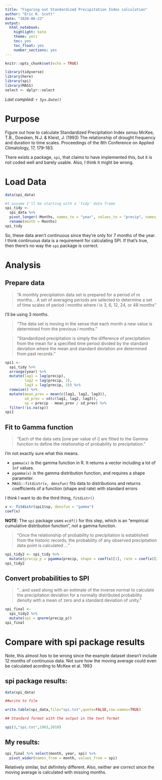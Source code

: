 ```yaml
---
title: "Figuring out Standardized Precipitation Index calculation"
author: "Eric R. Scott"
date: "2020-06-23"
output: 
  html_notebook: 
    highlight: kate
    theme: yeti
    toc: yes
    toc_float: yes
    number_sections: yes
---
```


```r
knitr::opts_chunk$set(echo = TRUE)

library(tidyverse)
library(here)
library(spi)
library(MASS)
select <- dplyr::select
```

*Last compiled: `r Sys.Date()`*


# Purpose

Figure out how to calculate Standardized Precipitation Index *sensu* McKee, T.B., Doesken, N.J. & Kleist, J. (1993) The relationship of drought frequency and duration to time scales. Proceedings of the 8th Conference on Applied Climatology, 17, 179–183.

There exists a package, `spi`, that claims to have implemented this, but it is not coded well and barely usable.  Also, I think it might be wrong.

# Load Data

```r
data(spi_data)

#I assume I'll be starting with a 'tidy' data frame
spi_tidy <-
  spi_data %>%
  pivot_longer(-Months, names_to = "year", values_to = "precip", names_prefix = "X") %>% 
  rename(month = Months)
spi_tidy
```
So, these data aren't continuous since they're only for 7 months of the year.  I think continuous data is a requirement for calculating SPI.  If that's true, then there's no way the `spi` package is correct.

# Analysis

## Prepare data

>"A monthly precipitation data set is prepared for a period of *m* months... A set of averaging periods are selected to determine a set of time scales of period *i* months where *i* is 3, 6, 12, 24, or 48 months" 

I'll be using 3 months.

>"The data set is moving in the sense that each month a new value is determined from the previous *i* months."

>"Standardized precipitation is simply the difference of precipitation from the mean for a specified time period divided by the standard deviation where the mean and standard deviation are determined from past records."

```r
spi1 <- 
  spi_tidy %>%
  arrange(year) %>% 
  mutate(lag1 = lag(precip),
         lag2 = lag(precip, 2),
         lag3 = lag(precip, 3)) %>% 
  rowwise() %>% 
  mutate(mean_prev = mean(c(lag1, lag2, lag3)),
         sd_prev = sd(c(lag1, lag2, lag3)),
         sp = precip - mean_prev / sd_prev) %>% 
  filter(!is.na(sp))
spi1
```

## Fit to Gamma function

>"Each of the data sets [one per value of *i*] are fitted to the Gamma function to define the relationship of probability to precipitation."

I'm not exactly sure what this means.  

- `gamma(x)` is the gamma function in R. It returns a vector including a lot of `Inf` values.
- `pgamma(x)` is the gamma distribution function, and requires a shape parameter.
- `MASS::fitdistr(x, densfun)` fits data to distributions and returns coefficients of a function (shape and rate) with standard errors

I think I want to do the third thing, `fitdistr()`

```r
x <- fitdistr(spi1$sp, densfun = "gamma")
coef(x)
```
**NOTE**: The `spi` package uses `ecdf()` for this step, which is an "empirical cumulative distribution function", *not* a gamma function.

>"Once the relationship of probability to precipitation is established from the historic records, the probability of any observed precipitation data point is calculated ..."

```r
spi_tidy2 <- spi_tidy %>% 
  mutate(precip_p = pgamma(precip, shape = coef(x)[1], rate = coef(x)[2]))
spi_tidy2
```
## Convert probabilities to SPI

>"...and used along with an estimate of the inverse normal to calculate the precipitation deviation for a normally distributed probability density with a mean of zero and a standard deviation of unity."

```r
spi_final <-
  spi_tidy2 %>% 
  mutate(spi = qnorm(precip_p))
spi_final
```

# Compare with spi package results

Note, this almost *has* to be wrong since the example dataset doesn't include 12 months of continuous data.  Not sure how the moving average could even be calculated acording to McKee et al. 1993

## spi package results:

```r
data(spi_data) 

##write to file

write.table(spi_data,file="spi.txt",quote=FALSE,row.names=TRUE)	  

## Standard format with the output in the text format

spi(3,"spi.txt",1963,2010)
```
## My results: 

```r
spi_final %>% select(month, year, spi) %>% 
  pivot_wider(names_from = month, values_from = spi)
```
Relatively similar, but definitely different.  Also, neither are correct since the moving average is calculated with missing months.

